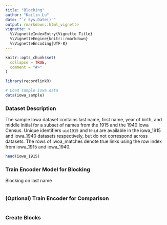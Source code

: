 ```yaml
---
title: "Blocking"
author: "Kailin Lu"
date: "`r Sys.Date()`"
output: rmarkdown::html_vignette
vignette: >
  %\VignetteIndexEntry{Vignette Title}
  %\VignetteEngine{knitr::rmarkdown}
  %\VignetteEncoding{UTF-8}
---
```


```r
knitr::opts_chunk$set(
  collapse = TRUE,
  comment = "#>"
)
```

```r
library(recordlinkR)

# Load sample Iowa data
data(iowa_sample)
```


### Dataset Description

The sample Iowa dataset contains last name, first name, year of birth, and middle initial for a subset of names from the 1915 and the 1940 Iowa Census. Unique identifiers `uid1915` and `hhid` are available in the iowa_1915 and iowa_1940 datasets respectively, but do not correspond across datasets. The rows of iwoa_matches denote true links using the row index from iowa_1915 and iowa_1940. 

```r
head(iowa_1915)
```


### Train Encoder Model for Blocking 

Blocking on last name 
```r
```

### (Optional) Train Encoder for Comparison 

```r
```


### Create Blocks 